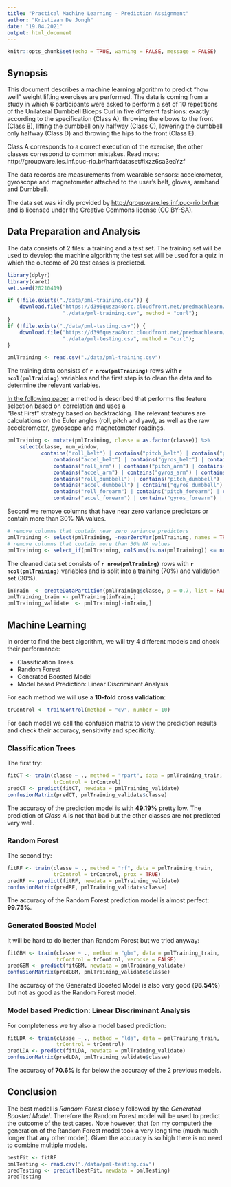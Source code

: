 ```yaml
---
title: "Practical Machine Learning - Prediction Assignment"
author: "Kristiaan De Jongh"
date: "19.04.2021"
output: html_document
---
```


```r
knitr::opts_chunk$set(echo = TRUE, warning = FALSE, message = FALSE)
```

## Synopsis

This document describes a machine learning algorithm to predict "how well" weight 
lifting exercises are performed. The data is coming from a study in which 6 participants 
were asked to perform a set of 10 repetitions of the Unilateral Dumbbell Biceps Curl 
in five different fashions: exactly according to the specification (Class A), 
throwing the elbows to the front (Class B), lifting the dumbbell only halfway (Class C), 
lowering the dumbbell only halfway (Class D) and throwing the hips to the front (Class E). 

Class A corresponds to a correct execution of the exercise, the other classes correspond
to common mistakes. Read more: http://groupware.les.inf.puc-rio.br/har#dataset#ixzz6sa3eaYzf

The data records are measurements from wearable sensors: accelerometer, gyroscope 
and magnetometer attached to the user's belt, gloves, armband and Dumbbell.

The data set was kindly provided by [http://groupware.les.inf.puc-rio.br/har](http://groupware.les.inf.puc-rio.br/har)
and is licensed under the Creative Commons license (CC BY-SA).

## Data Preparation and Analysis

The data consists of 2 files: a training and a test set. The training set will be
used to develop the machine algorithm; the test set will be used for a quiz in which the 
outcome of 20 test cases is predicted.

```r
library(dplyr)
library(caret)
set.seed(20210419)
```

```r
if (!file.exists("./data/pml-training.csv")) {
    download.file("https://d396qusza40orc.cloudfront.net/predmachlearn/pml-training.csv", 
                  "./data/pml-training.csv", method = "curl");
}
if (!file.exists("./data/pml-testing.csv")) {
    download.file("https://d396qusza40orc.cloudfront.net/predmachlearn/pml-testing.csv", 
                  "./data/pml-testing.csv", method = "curl");
}

pmlTraining <- read.csv("./data/pml-training.csv")
```

The training data consists of **`r nrow(pmlTraining)`** rows with **`r ncol(pmlTraining)`** 
variables and the first step is to clean the data and to determine the relevant variables.

[In the following paper](http://groupware.les.inf.puc-rio.br/public/papers/2013.Velloso.QAR-WLE.pdf) 
a method is described that performs the feature selection based on correlation and uses a  
"Best First" strategy based on backtracking. The relevant features are calculations on the Euler 
angles (roll, pitch and yaw), as well as the raw accelerometer, gyroscope and magnetometer readings.

```r
pmlTraining <- mutate(pmlTraining, classe = as.factor(classe)) %>%
    select(classe, num_window,
           contains("roll_belt") | contains("pitch_belt") | contains("picth_belt") | contains("yaw_belt") | 
               contains("accel_belt") | contains("gyros_belt") | contains("magnet_belt") |
               contains("roll_arm") | contains("pitch_arm") | contains("picth_arm") | contains("yaw_arm") |
               contains("accel_arm") | contains("gyros_arm") | contains("magnet_arm") |
               contains("roll_dumbbell") | contains("pitch_dumbbell") | contains("picth_dumbbell") | contains("yaw_dumbbell") |
               contains("accel_dumbbell") | contains("gyros_dumbbell") | contains("magnet_dumbbell") |
               contains("roll_forearm") | contains("pitch_forearm") | contains("picth_forearm") | contains("yaw_forearm") |
               contains("accel_forearm") | contains("gyros_forearm") | contains("magnet_forearm"))
```

Second we remove columns that have near zero variance predictors or contain more 
than 30% NA values.

```r
# remove columns that contain near zero variance predictors
pmlTraining <- select(pmlTraining, -nearZeroVar(pmlTraining, names = TRUE))
# remove columns that contain more than 30% NA values
pmlTraining <- select_if(pmlTraining, colSums(is.na(pmlTraining)) <= nrow(pmlTraining) * .30)
```

The cleaned data set consists of **`r nrow(pmlTraining)`** rows with **`r ncol(pmlTraining)`** 
variables and is split into a training (70%) and validation set (30%).

```r
inTrain  <- createDataPartition(pmlTraining$classe, p = 0.7, list = FALSE)
pmlTraining_train <- pmlTraining[inTrain,]
pmlTraining_validate  <- pmlTraining[-inTrain,]
```

## Machine Learning

In order to find the best algorithm, we will try 4 different models and check their
performance:

- Classification Trees
- Random Forest
- Generated Boosted Model
- Model based Prediction: Linear Discriminant Analysis

For each method we will use a **10-fold cross validation**:

```r
trControl <- trainControl(method = "cv", number = 10)
```

For each model we call the confusion matrix to view the prediction results and 
check their accuracy, sensitivity and specificity.

### Classification Trees

The first try:

```r
fitCT <- train(classe ~ ., method = "rpart", data = pmlTraining_train, 
               trControl = trControl)
predCT <- predict(fitCT, newdata = pmlTraining_validate)
confusionMatrix(predCT, pmlTraining_validate$classe)
```

The accuracy of the prediction model is with **49.19%** pretty low. The prediction 
of *Class A* is not that bad but the other classes are not predicted very well.

### Random Forest

The second try:

```r
fitRF <- train(classe ~ ., method = "rf", data = pmlTraining_train, 
               trControl = trControl, prox = TRUE)
predRF <- predict(fitRF, newdata = pmlTraining_validate)
confusionMatrix(predRF, pmlTraining_validate$classe)
```

The accuracy of the Random Forest prediction model is almost perfect: **99.75%**.

### Generated Boosted Model

It will be hard to do better than Random Forest but we tried anyway:

```r
fitGBM <- train(classe ~ ., method = "gbm", data = pmlTraining_train, 
                trControl = trControl, verbose = FALSE)
predGBM <- predict(fitGBM, newdata = pmlTraining_validate)
confusionMatrix(predGBM, pmlTraining_validate$classe)
```

The accuracy of the Generated Boosted Model is also very good (**98.54%**) 
but not as good as the Random Forest model.

### Model based Prediction: Linear Discriminant Analysis

For completeness we try also a model based prediction:

```r
fitLDA <- train(classe ~ ., method = "lda", data = pmlTraining_train, 
                trControl = trControl)
predLDA <- predict(fitLDA, newdata = pmlTraining_validate)
confusionMatrix(predLDA, pmlTraining_validate$classe)
```

The accuracy of **70.6%** is far below the accuracy of the 2 previous models.

## Conclusion

The best model is *Random Forest* closely followed by the *Generated Boosted Model*. 
Therefore the Random Forest model will be used to predict the outcome of the test cases.
Note however, that (on my computer) the generation of the Random Forest model took
a very long time (much much longer that any other model). Given the accuracy is so
high there is no need to combine multiple models.

```r
bestFit <- fitRF
pmlTesting <- read.csv("./data/pml-testing.csv")
predTesting <- predict(bestFit, newdata = pmlTesting)
predTesting
```
